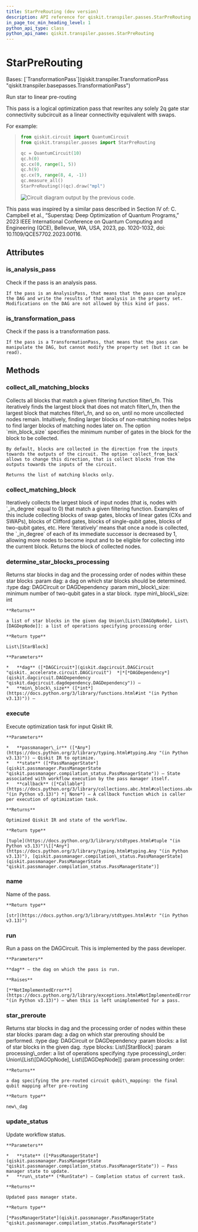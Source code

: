 ```yaml
---
title: StarPreRouting (dev version)
description: API reference for qiskit.transpiler.passes.StarPreRouting in the dev version of qiskit
in_page_toc_min_heading_level: 1
python_api_type: class
python_api_name: qiskit.transpiler.passes.StarPreRouting
---
```


# StarPreRouting

<Class id="qiskit.transpiler.passes.StarPreRouting" isDedicatedPage={true} github="https://github.com/Qiskit/qiskit/tree/stable/2.2/qiskit/transpiler/passes/routing/star_prerouting.py#L86-L433" signature="qiskit.transpiler.passes.StarPreRouting(*args, **kwargs)" modifiers="class">
  Bases: [`TransformationPass`](qiskit.transpiler.TransformationPass "qiskit.transpiler.basepasses.TransformationPass")

  Run star to linear pre-routing

  This pass is a logical optimization pass that rewrites any solely 2q gate star connectivity subcircuit as a linear connectivity equivalent with swaps.

  For example:

  > ```python
  > from qiskit.circuit import QuantumCircuit
  > from qiskit.transpiler.passes import StarPreRouting
  >
  > qc = QuantumCircuit(10)
  > qc.h(0)
  > qc.cx(0, range(1, 5))
  > qc.h(9)
  > qc.cx(9, range(8, 4, -1))
  > qc.measure_all()
  > StarPreRouting()(qc).draw("mpl")
  > ```
  >
  > ![Circuit diagram output by the previous code.](/docs/images/api/qiskit/dev/qiskit-transpiler-passes-StarPreRouting-1.avif)

  This pass was inspired by a similar pass described in Section IV of: C. Campbell et al., “Superstaq: Deep Optimization of Quantum Programs,” 2023 IEEE International Conference on Quantum Computing and Engineering (QCE), Bellevue, WA, USA, 2023, pp. 1020-1032, doi: 10.1109/QCE57702.2023.00116.

  ## Attributes

  ### is\_analysis\_pass

  <Attribute id="qiskit.transpiler.passes.StarPreRouting.is_analysis_pass">
    Check if the pass is an analysis pass.

    If the pass is an AnalysisPass, that means that the pass can analyze the DAG and write the results of that analysis in the property set. Modifications on the DAG are not allowed by this kind of pass.
  </Attribute>

  ### is\_transformation\_pass

  <Attribute id="qiskit.transpiler.passes.StarPreRouting.is_transformation_pass">
    Check if the pass is a transformation pass.

    If the pass is a TransformationPass, that means that the pass can manipulate the DAG, but cannot modify the property set (but it can be read).
  </Attribute>

  ## Methods

  ### collect\_all\_matching\_blocks

  <Function id="qiskit.transpiler.passes.StarPreRouting.collect_all_matching_blocks" github="https://github.com/Qiskit/qiskit/tree/stable/2.2/qiskit/transpiler/passes/routing/star_prerouting.py#L207-L254" signature="collect_all_matching_blocks(dag, min_block_size=2)">
    Collects all blocks that match a given filtering function filter\_fn. This iteratively finds the largest block that does not match filter\_fn, then the largest block that matches filter\_fn, and so on, until no more uncollected nodes remain. Intuitively, finding larger blocks of non-matching nodes helps to find larger blocks of matching nodes later on. The option `min_block_size` specifies the minimum number of gates in the block for the block to be collected.

    By default, blocks are collected in the direction from the inputs towards the outputs of the circuit. The option `collect_from_back` allows to change this direction, that is collect blocks from the outputs towards the inputs of the circuit.

    Returns the list of matching blocks only.
  </Function>

  ### collect\_matching\_block

  <Function id="qiskit.transpiler.passes.StarPreRouting.collect_matching_block" github="https://github.com/Qiskit/qiskit/tree/stable/2.2/qiskit/transpiler/passes/routing/star_prerouting.py#L172-L205" signature="collect_matching_block(dag, filter_fn)">
    Iteratively collects the largest block of input nodes (that is, nodes with `_in_degree` equal to 0) that match a given filtering function. Examples of this include collecting blocks of swap gates, blocks of linear gates (CXs and SWAPs), blocks of Clifford gates, blocks of single-qubit gates, blocks of two-qubit gates, etc. Here ‘iteratively’ means that once a node is collected, the `_in_degree` of each of its immediate successor is decreased by 1, allowing more nodes to become input and to be eligible for collecting into the current block. Returns the block of collected nodes.
  </Function>

  ### determine\_star\_blocks\_processing

  <Function id="qiskit.transpiler.passes.StarPreRouting.determine_star_blocks_processing" github="https://github.com/Qiskit/qiskit/tree/stable/2.2/qiskit/transpiler/passes/routing/star_prerouting.py#L288-L303" signature="determine_star_blocks_processing(dag, min_block_size)">
    Returns star blocks in dag and the processing order of nodes within these star blocks :param dag: a dag on which star blocks should be determined. :type dag: DAGCircuit or DAGDependency :param min\_block\_size: minimum number of two-qubit gates in a star block. :type min\_block\_size: int

    **Returns**

    a list of star blocks in the given dag Union\[List\[DAGOpNode], List\[DAGDepNode]]: a list of operations specifying processing order

    **Return type**

    List\[StarBlock]

    **Parameters**

    *   **dag** ([*DAGCircuit*](qiskit.dagcircuit.DAGCircuit "qiskit._accelerate.circuit.DAGCircuit")  *|*[*DAGDependency*](qiskit.dagcircuit.DAGDependency "qiskit.dagcircuit.dagdependency.DAGDependency")) –
    *   **min\_block\_size** ([*int*](https://docs.python.org/3/library/functions.html#int "(in Python v3.13)")) –
  </Function>

  ### execute

  <Function id="qiskit.transpiler.passes.StarPreRouting.execute" github="https://github.com/Qiskit/qiskit/tree/stable/2.2/qiskit/transpiler/basepasses.py#L161-L180" signature="execute(passmanager_ir, state, callback=None)">
    Execute optimization task for input Qiskit IR.

    **Parameters**

    *   **passmanager\_ir** ([*Any*](https://docs.python.org/3/library/typing.html#typing.Any "(in Python v3.13)")) – Qiskit IR to optimize.
    *   **state** ([*PassManagerState*](qiskit.passmanager.PassManagerState "qiskit.passmanager.compilation_status.PassManagerState")) – State associated with workflow execution by the pass manager itself.
    *   **callback** ([*Callable*](https://docs.python.org/3/library/collections.abc.html#collections.abc.Callable "(in Python v3.13)") *| None*) – A callback function which is caller per execution of optimization task.

    **Returns**

    Optimized Qiskit IR and state of the workflow.

    **Return type**

    [tuple](https://docs.python.org/3/library/stdtypes.html#tuple "(in Python v3.13)")\[[*Any*](https://docs.python.org/3/library/typing.html#typing.Any "(in Python v3.13)"), [qiskit.passmanager.compilation\_status.PassManagerState](qiskit.passmanager.PassManagerState "qiskit.passmanager.compilation_status.PassManagerState")]
  </Function>

  ### name

  <Function id="qiskit.transpiler.passes.StarPreRouting.name" github="https://github.com/Qiskit/qiskit/tree/stable/2.2/qiskit/passmanager/base_tasks.py#L68-L70" signature="name()">
    Name of the pass.

    **Return type**

    [str](https://docs.python.org/3/library/stdtypes.html#str "(in Python v3.13)")
  </Function>

  ### run

  <Function id="qiskit.transpiler.passes.StarPreRouting.run" github="https://github.com/Qiskit/qiskit/tree/stable/2.2/qiskit/transpiler/passes/routing/star_prerouting.py#L256-L286" signature="run(dag)">
    Run a pass on the DAGCircuit. This is implemented by the pass developer.

    **Parameters**

    **dag** – the dag on which the pass is run.

    **Raises**

    [**NotImplementedError**](https://docs.python.org/3/library/exceptions.html#NotImplementedError "(in Python v3.13)") – when this is left unimplemented for a pass.
  </Function>

  ### star\_preroute

  <Function id="qiskit.transpiler.passes.StarPreRouting.star_preroute" github="https://github.com/Qiskit/qiskit/tree/stable/2.2/qiskit/transpiler/passes/routing/star_prerouting.py#L305-L433" signature="star_preroute(dag, blocks, processing_order)">
    Returns star blocks in dag and the processing order of nodes within these star blocks :param dag: a dag on which star prerouting should be performed. :type dag: DAGCircuit or DAGDependency :param blocks: a list of star blocks in the given dag. :type blocks: List\[StarBlock] :param processing\_order: a list of operations specifying :type processing\_order: Union\[List\[DAGOpNode], List\[DAGDepNode]] :param processing order:

    **Returns**

    a dag specifying the pre-routed circuit qubit\_mapping: the final qubit mapping after pre-routing

    **Return type**

    new\_dag
  </Function>

  ### update\_status

  <Function id="qiskit.transpiler.passes.StarPreRouting.update_status" github="https://github.com/Qiskit/qiskit/tree/stable/2.2/qiskit/transpiler/basepasses.py#L182-L190" signature="update_status(state, run_state)">
    Update workflow status.

    **Parameters**

    *   **state** ([*PassManagerState*](qiskit.passmanager.PassManagerState "qiskit.passmanager.compilation_status.PassManagerState")) – Pass manager state to update.
    *   **run\_state** (*RunState*) – Completion status of current task.

    **Returns**

    Updated pass manager state.

    **Return type**

    [*PassManagerState*](qiskit.passmanager.PassManagerState "qiskit.passmanager.compilation_status.PassManagerState")
  </Function>
</Class>

